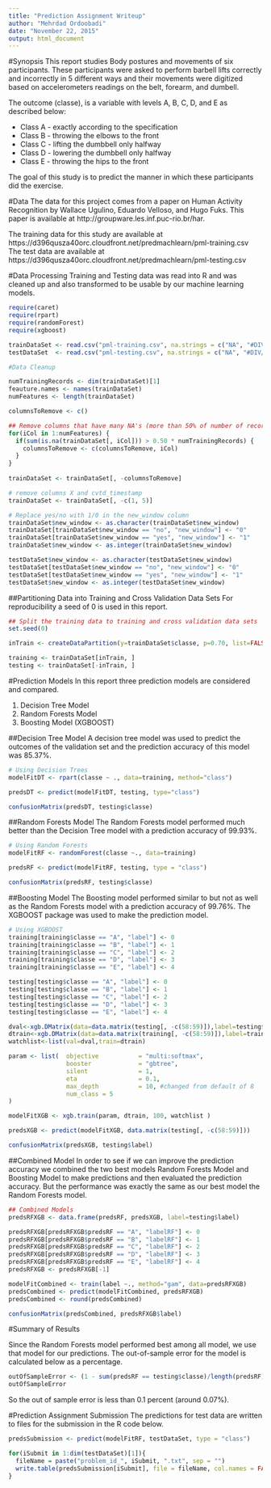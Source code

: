 ---
title: "Prediction Assignment Writeup"
author: "Mehrdad Ordoobadi"
date: "November 22, 2015"
output: html_document
---

#Synopsis
This report studies Body postures and movements of six participants. These participants 
were asked to perform barbell lifts correctly and incorrectly in 5 different ways and 
their movements were digitized based on accelerometers readings on the belt, forearm, 
and dumbell. 

The outcome (classe), is a variable with levels A, B, C, D, and E as described below:

* Class A - exactly according to the specification
* Class B - throwing the elbows to the front
* Class C - lifting the dumbbell only halfway
* Class D - lowering the dumbbell only halfway
* Class E - throwing the hips to the front

The goal of this study is to predict the manner in which these participants did the exercise.  

#Data
The data for this project comes from a paper on Human Activity Recognition by Wallace 
Ugulino, Eduardo Velloso, and Hugo Fuks. This paper is available at http://groupware.les.inf.puc-rio.br/har. 

The training data for this study are available at https://d396qusza40orc.cloudfront.net/predmachlearn/pml-training.csv
The test data are available at https://d396qusza40orc.cloudfront.net/predmachlearn/pml-testing.csv


#Data Processing
Training and Testing data was read into R and was cleaned up and also transformed to be 
usable by our machine learning models.

```{r message=FALSE, warning=FALSE, echo=FALSE}
require(caret)
require(rpart) 
require(randomForest)
require(xgboost)
```

```{r cache=TRUE}
trainDataSet <- read.csv("pml-training.csv", na.strings = c("NA", "#DIV/0!", ""))
testDataSet  <- read.csv("pml-testing.csv", na.strings = c("NA", "#DIV/0!", ""))

#Data Cleanup

numTrainingRecords <- dim(trainDataSet)[1]
feauture.names <- names(trainDataSet)
numFeatures <- length(trainDataSet)

columnsToRemove <- c()

## Remove columns that have many NA's (more than 50% of number of records)
for(iCol in 1:numFeatures) {
  if(sum(is.na(trainDataSet[, iCol])) > 0.50 * numTrainingRecords) {
    columnsToRemove <- c(columnsToRemove, iCol)
  }
}
  
trainDataSet <- trainDataSet[, -columnsToRemove]

# remove columns X and cvtd_timestamp
trainDataSet <- trainDataSet[, -c(1, 5)]

# Replace yes/no with 1/0 in the new_window column
trainDataSet$new_window <- as.character(trainDataSet$new_window)
trainDataSet[trainDataSet$new_window == "no", "new_window"] <- "0"
trainDataSet[trainDataSet$new_window == "yes", "new_window"] <- "1"
trainDataSet$new_window <- as.integer(trainDataSet$new_window)

testDataSet$new_window <- as.character(testDataSet$new_window)
testDataSet[testDataSet$new_window == "no", "new_window"] <- "0"
testDataSet[testDataSet$new_window == "yes", "new_window"] <- "1"
testDataSet$new_window <- as.integer(testDataSet$new_window)
```

##Partitioning Data into Training and Cross Validation Data Sets
For reproducibility a seed of 0 is used in this report.

```{r cache=TRUE}
## Split the training data to training and cross validation data sets
set.seed(0)

inTrain <- createDataPartition(y=trainDataSet$classe, p=0.70, list=FALSE)

training <- trainDataSet[inTrain, ]
testing <- trainDataSet[-inTrain, ]
```

#Prediction Models
In this report three prediction models are considered and compared.

1. Decision Tree Model
2. Random Forests Model
3. Boosting Model (XGBOOST)

##Decision Tree Model
A decision tree model was used to predict the outcomes of the validation set and the prediction accuracy of this model was 85.37%. 
```{r cache=TRUE}
# Using Decision Trees
modelFitDT <- rpart(classe ~ ., data=training, method="class")

predsDT <- predict(modelFitDT, testing, type="class")

confusionMatrix(predsDT, testing$classe)
```


##Random Forests Model
The Random Forests model performed much better than the Decision Tree model with a prediction accuracy of 99.93%.
```{r cache=TRUE}
# Using Random Forests
modelFitRF <- randomForest(classe ~., data=training)

predsRF <- predict(modelFitRF, testing, type = "class")

confusionMatrix(predsRF, testing$classe)
```



##Boosting Model
The Boosting model performed similar to but not as well as the Random Forests model with a prediction accuracy of 99.76%.
The XGBOOST package was used to make the prediction model.
```{r cache=TRUE}
# Using XGBOOST
training[training$classe == "A", "label"] <- 0
training[training$classe == "B", "label"] <- 1
training[training$classe == "C", "label"] <- 2
training[training$classe == "D", "label"] <- 3
training[training$classe == "E", "label"] <- 4

testing[testing$classe == "A", "label"] <- 0
testing[testing$classe == "B", "label"] <- 1
testing[testing$classe == "C", "label"] <- 2
testing[testing$classe == "D", "label"] <- 3
testing[testing$classe == "E", "label"] <- 4

dval<-xgb.DMatrix(data=data.matrix(testing[, -c(58:59)]),label=testing$label)
dtrain<-xgb.DMatrix(data=data.matrix(training[, -c(58:59)]),label=training$label)
watchlist<-list(val=dval,train=dtrain)

param <- list(  objective           = "multi:softmax", 
                booster             = "gbtree",
                silent              = 1,
                eta                 = 0.1,
                max_depth           = 10, #changed from default of 8
                num_class = 5
)

modelFitXGB <- xgb.train(param, dtrain, 100, watchlist )

predsXGB <- predict(modelFitXGB, data.matrix(testing[, -c(58:59)]))

confusionMatrix(predsXGB, testing$label)
```

 
##Combined Model
In order to see if we can improve the prediction accuracy we combined the two best models 
Random Forests Model and Boosting Model to make predictions and then evaluated the prediction 
accuracy. But the performance was exactly the same as our best model the Random Forests model.
```{r cache=TRUE}
## Combined Models
predsRFXGB <- data.frame(predsRF, predsXGB, label=testing$label)

predsRFXGB[predsRFXGB$predsRF == "A", "labelRF"] <- 0
predsRFXGB[predsRFXGB$predsRF == "B", "labelRF"] <- 1
predsRFXGB[predsRFXGB$predsRF == "C", "labelRF"] <- 2
predsRFXGB[predsRFXGB$predsRF == "D", "labelRF"] <- 3
predsRFXGB[predsRFXGB$predsRF == "E", "labelRF"] <- 4
predsRFXGB <- predsRFXGB[-1]

modelFitCombined <- train(label ~., method="gam", data=predsRFXGB)
predsCombined <- predict(modelFitCombined, predsRFXGB)
predsCombined <- round(predsCombined)

confusionMatrix(predsCombined, predsRFXGB$label)
```


#Summary of Results

Since the Random Forests model performed best among all model, we use that model for our predictions. The out-of-sample error for the model is calculated below as a percentage.

```{r cache=TRUE}
outOfSampleError <- (1 - sum(predsRF == testing$classe)/length(predsRF))*100
outOfSampleError
```

So the out of sample error is less than 0.1 percent (around 0.07%).

#Prediction Assignment Submission
The predictions for test data are written to files for the submission in the R code below.

```{r cache=TRUE}
predsSubmission <- predict(modelFitRF, testDataSet, type = "class")

for(iSubmit in 1:dim(testDataSet)[1]){
  fileName = paste("problem_id_", iSubmit, ".txt", sep = "")
  write.table(predsSubmission[iSubmit], file = fileName, col.names = FALSE, row.names = FALSE, quote = FALSE)
}
```